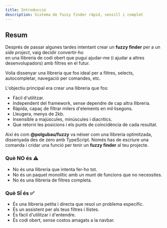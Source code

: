 ```yaml
---
title: Introducció 
description: Sistema de fuzzy finder ràpid, senzill i complet  
---
```


## Resum

Després de passar algunes tardes intentant crear un **fuzzy finder** per a un *side project*, vaig decidir convertir-ho  
en una llibreria de codi obert que pugui ajudar-me (i ajudar a altres desenvolupadors) amb filtres en el futur.  

Volia dissenyar una llibreria que fos ideal per a filtres, selects,  
autocompletar, navegació per comandes, etc.  

L'objectiu principal era crear una llibreria que fos:  
- Fàcil d'utilitzar.  
- Independent del framework, sense dependre de cap altra llibreria.  
- Ràpida, capaç de filtrar milers d'elements en mil·lisegons.  
- Lleugera, menys de 2kb.  
- Insensible a majúscules, minúscules i diacrítics.  
- Que retorni les posicions i els punts de coincidència de cada resultat.  

Així és com **@polgubau/fuzzy** va néixer com una llibreria optimitzada,  
dissenyada des de zero amb TypeScript. Només has de escriure una comanda i cridar una funció per tenir un **fuzzy finder** al teu projecte.  

### Què NO és ⚠️  

- No és una llibreria que intenta fer-ho tot.  
- No és un paquet monolític amb un munt de funcions que no necessites.  
- No és una llibreria de filtres completa.  

### Què SÍ és ✅  

- És una llibreria petita i directa que resol un problema específic.  
- És un assistent per als teus filtres i llistes.  
- És fàcil d'utilitzar i d'entendre.  
- És codi obert, sense costos amagats a la navbar.  
